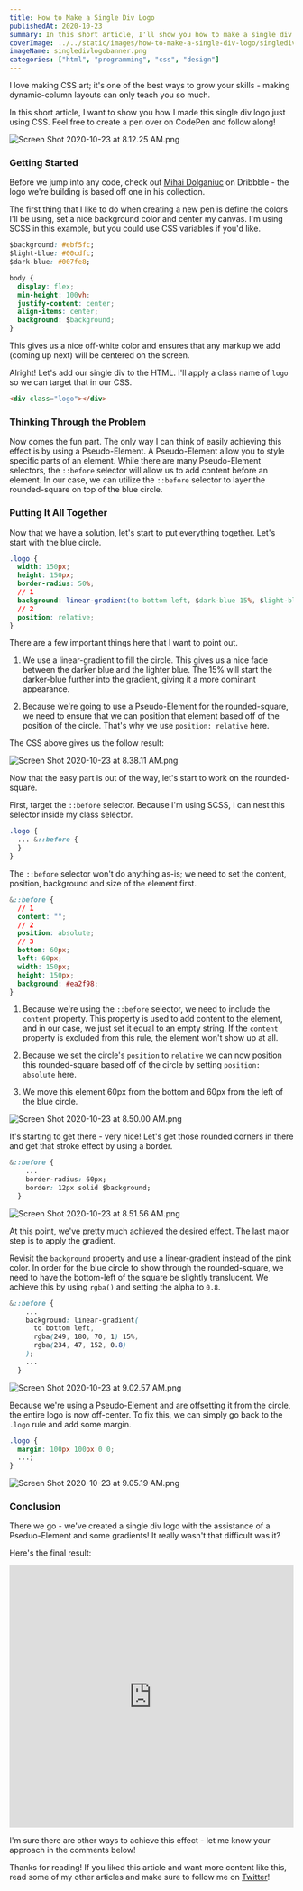 ```yaml
---
title: How to Make a Single Div Logo
publishedAt: 2020-10-23
summary: In this short article, I'll show you how to make a single div logo just using CSS!
coverImage: ../../static/images/how-to-make-a-single-div-logo/singledivlogobanner.png
imageName: singledivlogobanner.png
categories: ["html", "programming", "css", "design"]
---
```


I love making CSS art; it's one of the best ways to grow your skills - making dynamic-column layouts can only teach you so much.

In this short article, I want to show you how I made this single div logo just using CSS.
Feel free to create a pen over on CodePen and follow along!

![Screen Shot 2020-10-23 at 8.12.25 AM.png](https://cdn.hashnode.com/res/hashnode/image/upload/v1603458755964/_G_BNq6Ye.png)

### Getting Started

Before we jump into any code, check out [Mihai Dolganiuc](https://dribbble.com/shots/10844834-New-Logo-Collection-7-logos-mark-design) on Dribbble - the logo we're building is based off one in his collection.

The first thing that I like to do when creating a new pen is define the colors I'll be using, set a nice background color and center my canvas. I'm using SCSS in this example, but you could use CSS variables if you'd like.

```css
$background: #ebf5fc;
$light-blue: #00cdfc;
$dark-blue: #007fe8;

body {
  display: flex;
  min-height: 100vh;
  justify-content: center;
  align-items: center;
  background: $background;
}
```

This gives us a nice off-white color and ensures that any markup we add (coming up next) will be centered on the screen.

Alright! Let's add our single div to the HTML. I'll apply a class name of `logo` so we can target that in our CSS.

```html
<div class="logo"></div>
```

### Thinking Through the Problem

Now comes the fun part. The only way I can think of easily achieving this effect is by using a Pseudo-Element. A Pseudo-Element allow you to style specific parts of an element. While there are many Pseudo-Element selectors, the `::before` selector will allow us to add content before an element. In our case, we can utilize the `::before` selector to layer the rounded-square on top of the blue circle.

### Putting It All Together

Now that we have a solution, let's start to put everything together. Let's start with the blue circle.

```css
.logo {
  width: 150px;
  height: 150px;
  border-radius: 50%;
  // 1
  background: linear-gradient(to bottom left, $dark-blue 15%, $light-blue);
  // 2
  position: relative;
}
```

There are a few important things here that I want to point out.

1. We use a linear-gradient to fill the circle. This gives us a nice fade between the darker blue and the lighter blue. The 15% will start the darker-blue further into the gradient, giving it a more dominant appearance.

2. Because we're going to use a Pseudo-Element for the rounded-square, we need to ensure that we can position that element based off of the position of the circle. That's why we use `position: relative` here.

The CSS above gives us the follow result:

![Screen Shot 2020-10-23 at 8.38.11 AM.png](https://cdn.hashnode.com/res/hashnode/image/upload/v1603460299247/jWMaaLKhi.png)

Now that the easy part is out of the way, let's start to work on the rounded-square.

First, target the `::before` selector. Because I'm using SCSS, I can nest this selector inside my class selector.

```css
.logo {
  ... &::before {
  }
}
```

The `::before` selector won't do anything as-is; we need to set the content, position, background and size of the element first.

```css
&::before {
  // 1
  content: "";
  // 2
  position: absolute;
  // 3
  bottom: 60px;
  left: 60px;
  width: 150px;
  height: 150px;
  background: #ea2f98;
}
```

1. Because we're using the `::before` selector, we need to include the `content` property. This property is used to add content to the element, and in our case, we just set it equal to an empty string. If the `content` property is excluded from this rule, the element won't show up at all.

2. Because we set the circle's `position` to `relative` we can now position this rounded-square based off of the circle by setting `position: absolute` here.

3. We move this element 60px from the bottom and 60px from the left of the blue circle.

![Screen Shot 2020-10-23 at 8.50.00 AM.png](https://cdn.hashnode.com/res/hashnode/image/upload/v1603461025396/bRANYQ-_p.png)

It's starting to get there - very nice! Let's get those rounded corners in there and get that stroke effect by using a border.

```css
&::before {
    ...
    border-radius: 60px;
    border: 12px solid $background;
  }

```

![Screen Shot 2020-10-23 at 8.51.56 AM.png](https://cdn.hashnode.com/res/hashnode/image/upload/v1603461125456/qk-jdxCE8.png)

At this point, we've pretty much achieved the desired effect. The last major step is to apply the gradient.

Revisit the `background` property and use a linear-gradient instead of the pink color.
In order for the blue circle to show through the rounded-square, we need to have the bottom-left of the square be slightly translucent. We achieve this by using `rgba()` and setting the alpha to `0.8`.

```css
&::before {
    ...
    background: linear-gradient(
      to bottom left,
      rgba(249, 180, 70, 1) 15%,
      rgba(234, 47, 152, 0.8)
    );
    ...
  }

```

![Screen Shot 2020-10-23 at 9.02.57 AM.png](https://cdn.hashnode.com/res/hashnode/image/upload/v1603461784260/n__q1kFpX.png)

Because we're using a Pseudo-Element and are offsetting it from the circle, the entire logo is now off-center. To fix this, we can simply go back to the `.logo` rule and add some margin.

```css
.logo {
  margin: 100px 100px 0 0;
  ...;
}
```

![Screen Shot 2020-10-23 at 9.05.19 AM.png](https://cdn.hashnode.com/res/hashnode/image/upload/v1603461932717/nUqEYN8MP.png)

### Conclusion

There we go - we've created a single div logo with the assistance of a Pseduo-Element and some gradients! It really wasn't that difficult was it?

Here's the final result:

<iframe
  height="465"
  style="width: 100%;"
  scrolling="no"
  title="Single Div Logo"
  src="https://codepen.io/braydoncoyer/embed/wvabQxW?height=265&theme-id=light&default-tab=css,result"
  frameborder="no"
  loading="lazy"
  allowtransparency="true"
  allowfullscreen="true"
>
  See the Pen{" "}
  <a href="https://codepen.io/braydoncoyer/pen/wvabQxW">Single Div Logo</a> by
  Braydon Coyer (<a href="https://codepen.io/braydoncoyer">@braydoncoyer</a>) on{" "}
  <a href="https://codepen.io">CodePen</a>.
</iframe>

I'm sure there are other ways to achieve this effect - let me know your approach in the comments below!

Thanks for reading! If you liked this article and want more content like this, read some of my other articles and make sure to follow me on [Twitter](https://twitter.com/BraydonCoyer)!
